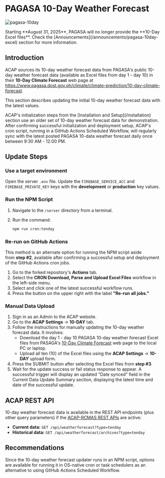 
# PAGASA 10-Day Weather Forecast

![pagasa-10day](https://raw.githubusercontent.com/acaptutorials/acaptutorials.github.io/assets/images/meta/meta_weather_forecasts_10day.png)

<Callout type="warning">
Starting **August 31, 2025**, PAGASA will no longer provide the **10-Day Excel files**. Check the [Announcements](/announcements/pagasa-10day-excel) section for more information.
</Callout>

## Introduction

ACAP sources its 10-day weather forecast data from PAGASA's public 10-day weather forecast data (available as Excel files from day 1 - day 10) in their **10-Day Climate Forecast** web page at https://www.pagasa.dost.gov.ph/climate/climate-prediction/10-day-climate-forecast.

This section describes updating the initial 10-day weather forecast data with the latest values.

<Callout type="info" emoji="ℹ️">
ACAP's initialization steps from the [Installation and Setup](/installation) section use an older set of 10-day weather forecast data for demonstration.
</Callout>

<Callout>
After confirming successful initialization and deployment setup, ACAP's cron script, running in a GitHub Actions Scheduled Workflow, will regularly sync with the latest posted PAGASA 10-data weather forecast daily once between 9:30 AM - 12:00 PM.
</Callout>

## Update Steps

<Steps>

### Use a target environment

Open the server `.env` file. Update the `FIREBASE_SERVICE_ACC` and `FIREBASE_PRIVATE_KEY` keys with the **development** or **production** key values.

### Run the NPM Script

1. Navigate to the `/server` directory from a terminal.

2. Run the command:
   ```bash copy
   npm run cron:tenday
   ```

### Re-run on GitHub Actions

This method is an alternate option for running the NPM script aside from **step #2**, available after confirming a successful setup and deployment of the GitHub Actions cron jobs.

1. Go to the forked repository's **Actions** tab.
2. Select the **CRON Download, Parse and Upload Excel Files** workflow in the left-side menu.
3. Select and click one of the latest successful workflow runs.
4. Press the button on the upper right with the label **"Re-run all jobs."**

### Manual Data Upload

1. Sign in as an Admin to the ACAP website.
2. Go to the **ACAP Settings** → **10-DAY** tab.
3. Follow the instructions for manually updating the 10-day weather forecast data. It involves:
   - Download the day 1 - day 10 PAGASA 10-day weather forecast Excel files from PASAGA's [10-Day Climate Forecast](https://www.pagasa.dost.gov.ph/climate/climate-prediction/10-day-climate-forecast) web page to the local PC or laptop.
   - Upload all ten (10) of the Excel files using the **ACAP Settings** → **10-DAY** upload form.
4. Press the SUBMIT button after selecting the Excel files from **step #3**.
5. Wait for the update success or fail status response to appear. A successful trigger will display an updated "Date synced" field in the Current Data Update Summary section, displaying the latest time and date of the successful update.

</Steps>

## ACAP REST API

10-day weather forecast data is available in the REST API endpoints (plus other query parameters) if the [ACAP-RCMAS REST APIs](/post-installation/acap-rcmas-api) are active:

- **Current data:** `GET /api/weatherforecast?type=tenday`
- **Historical data:** `GET /api/weatherforecast/archives?type=tenday`

## Recommendations

Since the 10-day weather forecast updater runs in an NPM script, options are available for running it in OS-native cron or task schedulers as an alternative to using GitHub Actions Scheduled Workflow.
